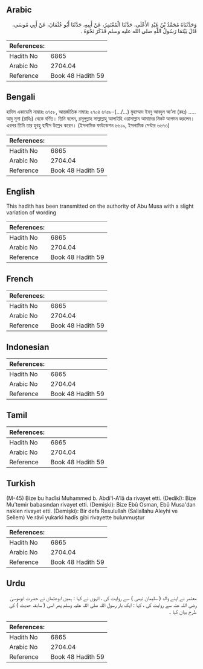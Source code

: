 ## Arabic


<div dir="rtl" lang="ar" style={{fontSize:'larger',backgroundColor:'#f8f9fa',padding:20}}>
وَحَدَّثَنَاهُ مُحَمَّدُ بْنُ عَبْدِ الأَعْلَى، حَدَّثَنَا الْمُعْتَمِرُ، عَنْ أَبِيهِ، حَدَّثَنَا أَبُو عُثْمَانَ، عَنْ أَبِي مُوسَى، قَالَ بَيْنَمَا رَسُولُ اللَّهِ صلى الله عليه وسلم فَذَكَرَ نَحْوَهُ ‏.‏
</div>
<div style={{backgroundColor:'#f8f9fa',padding:20, marginBottom: 10}}><table> <thead> <tr> <th>References:</th> <th></th> </tr> </thead> <tbody><tr><td>Hadith No</td><td>6865</td></tr><tr><td>Arabic No</td><td>2704.04</td></tr><tr><td>Reference</td><td>Book 48 Hadith 59</td></tr></tbody></table></div>

## Bengali


<div dir="ltr" lang="bn" style={{fontSize:'larger',backgroundColor:'#f8f9fa',padding:20}}>
হাদিস একাডেমি নাম্বারঃ ৬৭৫৮, আন্তর্জাতিক নাম্বারঃ ২৭০৪ ৬৭৫৮-(…/...) মুহাম্মাদ ইবনু আবদুল আ’লা (রহঃ) ..... আবু মূসা (রাযিঃ) থেকে বর্ণিত। তিনি বলেন, রসূলুল্লাহ সাল্লাল্লাহু আলাইহি ওয়াসাল্লাম আমাদের নিকট আগমন করলেন। এরপর তিনি তার হুবহু হাদীস উল্লেখ করেন। (ইসলামিক ফাউন্ডেশন ৬৬১৯, ইসলামিক সেন্টার ৬৬৭৩)
</div>
<div style={{backgroundColor:'#f8f9fa',padding:20, marginBottom: 10}}><table> <thead> <tr> <th>References:</th> <th></th> </tr> </thead> <tbody><tr><td>Hadith No</td><td>6865</td></tr><tr><td>Arabic No</td><td>2704.04</td></tr><tr><td>Reference</td><td>Book 48 Hadith 59</td></tr></tbody></table></div>

## English


<div dir="ltr" lang="en" style={{fontSize:'larger',backgroundColor:'#f8f9fa',padding:20}}>
This hadith has been transmitted on the authority of Abu Musa with a slight variation of wording
</div>
<div style={{backgroundColor:'#f8f9fa',padding:20, marginBottom: 10}}><table> <thead> <tr> <th>References:</th> <th></th> </tr> </thead> <tbody><tr><td>Hadith No</td><td>6865</td></tr><tr><td>Arabic No</td><td>2704.04</td></tr><tr><td>Reference</td><td>Book 48 Hadith 59</td></tr></tbody></table></div>

## French


<div dir="ltr" lang="fr" style={{fontSize:'larger',backgroundColor:'#f8f9fa',padding:20}}>

</div>
<div style={{backgroundColor:'#f8f9fa',padding:20, marginBottom: 10}}><table> <thead> <tr> <th>References:</th> <th></th> </tr> </thead> <tbody><tr><td>Hadith No</td><td>6865</td></tr><tr><td>Arabic No</td><td>2704.04</td></tr><tr><td>Reference</td><td>Book 48 Hadith 59</td></tr></tbody></table></div>

## Indonesian


<div dir="ltr" lang="id" style={{fontSize:'larger',backgroundColor:'#f8f9fa',padding:20}}>

</div>
<div style={{backgroundColor:'#f8f9fa',padding:20, marginBottom: 10}}><table> <thead> <tr> <th>References:</th> <th></th> </tr> </thead> <tbody><tr><td>Hadith No</td><td>6865</td></tr><tr><td>Arabic No</td><td>2704.04</td></tr><tr><td>Reference</td><td>Book 48 Hadith 59</td></tr></tbody></table></div>

## Tamil


<div dir="ltr" lang="ta" style={{fontSize:'larger',backgroundColor:'#f8f9fa',padding:20}}>

</div>
<div style={{backgroundColor:'#f8f9fa',padding:20, marginBottom: 10}}><table> <thead> <tr> <th>References:</th> <th></th> </tr> </thead> <tbody><tr><td>Hadith No</td><td>6865</td></tr><tr><td>Arabic No</td><td>2704.04</td></tr><tr><td>Reference</td><td>Book 48 Hadith 59</td></tr></tbody></table></div>

## Turkish


<div dir="ltr" lang="tr" style={{fontSize:'larger',backgroundColor:'#f8f9fa',padding:20}}>
(M-45) Bize bu hadîsi Muhammed b. Abdi'l-A'lâ da rivayet etti. (Dedikî): Bize Mu'temir babasından rivayet etti. (Demişki): Bize Ebû Osman, Ebû Musa'dan naklen rivayet etti. (Demişki): Bir defa Resulullah (Sallallahu Aleyhi ve Sellem) Ve râvî yukarki hadîs gibi rivayette bulunmuştur
</div>
<div style={{backgroundColor:'#f8f9fa',padding:20, marginBottom: 10}}><table> <thead> <tr> <th>References:</th> <th></th> </tr> </thead> <tbody><tr><td>Hadith No</td><td>6865</td></tr><tr><td>Arabic No</td><td>2704.04</td></tr><tr><td>Reference</td><td>Book 48 Hadith 59</td></tr></tbody></table></div>

## Urdu


<div dir="rtl" lang="ur" style={{fontSize:'larger',backgroundColor:'#f8f9fa',padding:20}}>
معتمر نے اپنے والد ( سلیمان تیمی ) سے روایت کی ، انہوں نے کہا : ہمیں ابوعثمان نے حضرت ابوموسیٰ رضی اللہ عنہ سے روایت کی ، کہا : ایک بار رسول اللہ صلی اللہ علیہ وسلم پھر اسی ( سابقہ حدیث ) کی طرح بیان کیا ۔
</div>
<div style={{backgroundColor:'#f8f9fa',padding:20, marginBottom: 10}}><table> <thead> <tr> <th>References:</th> <th></th> </tr> </thead> <tbody><tr><td>Hadith No</td><td>6865</td></tr><tr><td>Arabic No</td><td>2704.04</td></tr><tr><td>Reference</td><td>Book 48 Hadith 59</td></tr></tbody></table></div>
